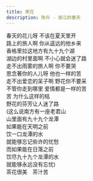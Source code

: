 ```yaml
---
title: 茶花
description: 陈升 - 丽江的春天
---
```


春天的花儿呀 不该在夏天里开<br />路上的旅人啊 你从遥远的他乡来<br />香格里拉这地方有九十九个湖<br />湖边的村里面啊 不小心就会迷了路<br />走不出雨雾的旅人啊 你不要哭<br />思念著你的人儿呀 他也一样的苦<br />走不出爱恋的呆子啊 野花你不要采<br />不管你走到哪里 爱情都是一样的苦<br />苦 为什么这样的枯<br />野花的芬芳让人迷了路<br />(这么说南方有一座老君山<br />山里面有九十九个龙潭<br />如果能在天明之前<br />饮一口龙潭的水<br />就能够忘记些许的忧愁<br />而如果能在日落之前<br />饮尽九十九个龙潭的水<br />就能够永远没有忘忧)<br />茶花很美　茶汁苦